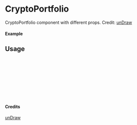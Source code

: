 
<Meta of={CryptoPortfolio} title="unDraw/CryptoPortfolio" />

# CryptoPortfolio

CryptoPortfolio component with different props.
Credit: [unDraw](https://undraw.co/illustrations)

#### Example

<Canvas of={CryptoPortfolio.Primary} />

## Usage

```ts
import { CryptoPortfolio } from "yadl-ui";

const Example = () => {
  return (
      <CryptoPortfolio />
  );
};

export default Example;
```

#### Credits
[unDraw](https://undraw.co/illustrations)
